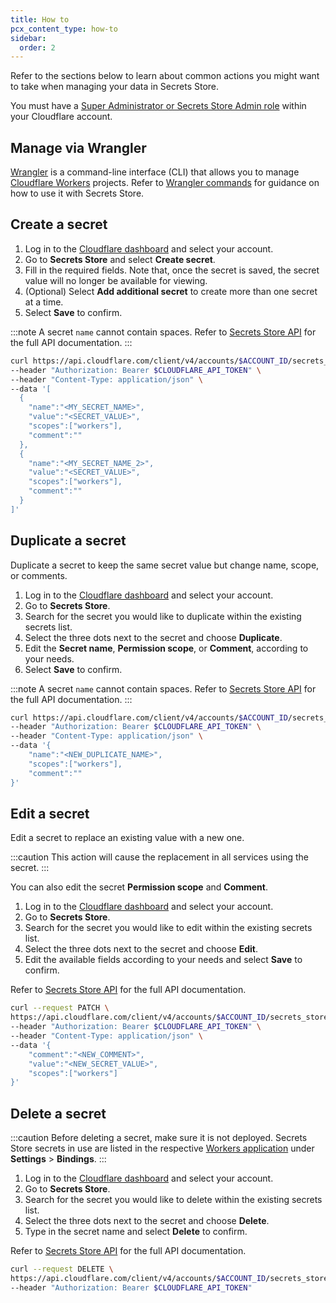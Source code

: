 ```yaml
---
title: How to
pcx_content_type: how-to
sidebar:
  order: 2
---
```



Refer to the sections below to learn about common actions you might want to take when managing your data in Secrets Store.

You must have a [Super Administrator or Secrets Store Admin role](/secrets-store/access-control/) within your Cloudflare account.

## Manage via Wrangler

[Wrangler](/workers/wrangler/) is a command-line interface (CLI) that allows you to manage [Cloudflare Workers](/workers/) projects. Refer to [Wrangler commands](/workers/wrangler/commands/#secrets-store-secret) for guidance on how to use it with Secrets Store.

## Create a secret

<Tabs syncKey="dashPlusAPI"> <TabItem label="Dashboard">

1. Log in to the [Cloudflare dashboard](https://dash.cloudflare.com/) and select your account.
2. Go to **Secrets Store** and select **Create secret**.
3. Fill in the required fields. Note that, once the secret is saved, the secret value will no longer be available for viewing.
4. (Optional) Select **Add additional secret** to create more than one secret at a time.
5. Select **Save** to confirm.

</TabItem> <TabItem label="API">

:::note
A secret `name` cannot contain spaces. Refer to [Secrets Store API](/api/resources/secrets_store/) for the full API documentation.
:::

```bash
curl https://api.cloudflare.com/client/v4/accounts/$ACCOUNT_ID/secrets_store/stores/$STORE_ID/secrets \
--header "Authorization: Bearer $CLOUDFLARE_API_TOKEN" \
--header "Content-Type: application/json" \
--data '[
  {
    "name":"<MY_SECRET_NAME>",
    "value":"<SECRET_VALUE>",
    "scopes":["workers"],
    "comment":""
  },
  {
    "name":"<MY_SECRET_NAME_2>",
    "value":"<SECRET_VALUE>",
    "scopes":["workers"],
    "comment":""
  }
]'
```

</TabItem> </Tabs>

## Duplicate a secret

Duplicate a secret to keep the same secret value but change name, scope, or comments.

<Tabs syncKey="dashPlusAPI"> <TabItem label="Dashboard">

1. Log in to the [Cloudflare dashboard](https://dash.cloudflare.com/) and select your account.
2. Go to **Secrets Store**.
3. Search for the secret you would like to duplicate within the existing secrets list.
4. Select the three dots next to the secret and choose **Duplicate**.
5. Edit the **Secret name**, **Permission scope**, or **Comment**, according to your needs.
6. Select **Save** to confirm.

</TabItem> <TabItem label="API">

:::note
A secret `name` cannot contain spaces. Refer to [Secrets Store API](/api/resources/secrets_store/) for the full API documentation.
:::

```bash
curl https://api.cloudflare.com/client/v4/accounts/$ACCOUNT_ID/secrets_store/stores/$STORE_ID/secrets/$SECRET_ID/duplicate \
--header "Authorization: Bearer $CLOUDFLARE_API_TOKEN" \
--header "Content-Type: application/json" \
--data '{
    "name":"<NEW_DUPLICATE_NAME>",
    "scopes":["workers"],
    "comment":""
}'
```

</TabItem> </Tabs>

## Edit a secret

Edit a secret to replace an existing value with a new one.

:::caution
This action will cause the replacement in all services using the secret.
:::

You can also edit the secret **Permission scope** and **Comment**.

<Tabs syncKey="dashPlusAPI"> <TabItem label="Dashboard">

1. Log in to the [Cloudflare dashboard](https://dash.cloudflare.com/) and select your account.
2. Go to **Secrets Store**.
3. Search for the secret you would like to edit within the existing secrets list.
4. Select the three dots next to the secret and choose **Edit**.
5. Edit the available fields according to your needs and select **Save** to confirm.

</TabItem> <TabItem label="API">

Refer to [Secrets Store API](/api/resources/secrets_store/) for the full API documentation.

```bash
curl --request PATCH \
https://api.cloudflare.com/client/v4/accounts/$ACCOUNT_ID/secrets_store/stores/$STORE_ID/secrets/$SECRET_ID \
--header "Authorization: Bearer $CLOUDFLARE_API_TOKEN" \
--header "Content-Type: application/json" \
--data '{
    "comment":"<NEW_COMMENT>",
    "value":"<NEW_SECRET_VALUE>",
    "scopes":["workers"]
}'
```

</TabItem> </Tabs>

## Delete a secret

:::caution
Before deleting a secret, make sure it is not deployed. Secrets Store secrets in use are listed in the respective [Workers application](https://dash.cloudflare.com/?to=/:account/workers-and-pages/) under **Settings** > **Bindings**.
:::

<Tabs syncKey="dashPlusAPI"> <TabItem label="Dashboard">

1. Log in to the [Cloudflare dashboard](https://dash.cloudflare.com/) and select your account.
2. Go to **Secrets Store**.
3. Search for the secret you would like to delete within the existing secrets list.
4. Select the three dots next to the secret and choose **Delete**.
5. Type in the secret name and select **Delete** to confirm.

</TabItem> <TabItem label="API">

Refer to [Secrets Store API](/api/resources/secrets_store/) for the full API documentation.

```bash
curl --request DELETE \
https://api.cloudflare.com/client/v4/accounts/$ACCOUNT_ID/secrets_store/stores/$STORE_ID/secrets/$SECRET_ID \
--header "Authorization: Bearer $CLOUDFLARE_API_TOKEN"
```

</TabItem> </Tabs>